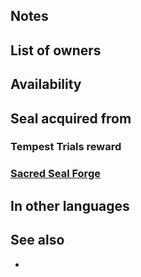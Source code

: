 {{SkillPage Tabs}}{{Passive
|name=Atk/Def Push
|type=A
|exclusive=0
|1name=Atk/Def Push 1
|1tagid=SID_攻撃守備の渾身1
|1promotionRarity=4
|1promotionTier=1
|alt1name=Atk Def Push 1
|1effect=At start of combat, if unit's HP = 100%, grants Atk/Def+3, but if unit attacked, deals 1 damage to unit after combat.
|1required=-
|1cost=60
|2name=Atk/Def Push 2
|2tagid=SID_攻撃守備の渾身2
|2promotionRarity=5
|2promotionTier=1
|alt2name=Atk Def Push 2
|2effect=At start of combat, if unit's HP = 100%, grants Atk/Def+4, but if unit attacked, deals 1 damage to unit after combat.
|2cost=120
|3name=Atk/Def Push 3
|3tagid=SID_攻撃守備の渾身3
|alt3name=Atk Def Push 3
|3effect=At start of combat, if unit's HP = 100%, grants Atk/Def+5, but if unit attacked, deals 1 damage to unit after combat.
|3cost=240
|3next=-
|4name=Atk/Def Push 4
|4tagid=SID_攻撃守備の渾身4
|alt4name=Atk Def Push 4
|4effect=At start of combat, if unit's HP ≥ 25%, grants Atk/Def+7, but if unit attacked, deals 5 damage to unit after combat.
|4cost=300
|canUseWeapon={{WeaponList|all}}
|canUseMove={{MoveList|all}}
|properties=random_owner
}}
==Notes==
{{Combat boosts}}
{{IfUnitAttacked}}
{{DamageToUnit}}

==List of owners==
{{Skill Hero List}}

==Availability==
{{PassiveFocusList}}
{{PassiveDistributionList}}
{{PassiveCombatManualList}}
==Seal acquired from==
===Tempest Trials reward===
{{Tempest Trials seal reward}}
===[[Sacred Seal Forge]]===
{{SealCosts
|seals=Atk/Def Push 1;Atk/Def Push 2;Atk/Def Push 3
|badgeColor=Verdant
|costs1=20;100;20
|costs2=60;200;50
|costs3=400;1000;100
}}
==In other languages==
{{OtherLanguages
|english=Atk/Def Push
|japanese=攻撃守備の渾身
|german=Angr./Ver.-Zug
|spanishEU=Empuje Ata/Def
|spanishLA=Emp. Atq./Def.
|french=Effort Atq/Déf
|italian=Slancio Att/Dif
|chineseTW=攻擊防守的奮擊
|portuguese=Atq./Def. pulso
}}
==See also==
*
{{Seals Navbox}}
{{Passives Navbox|A}}